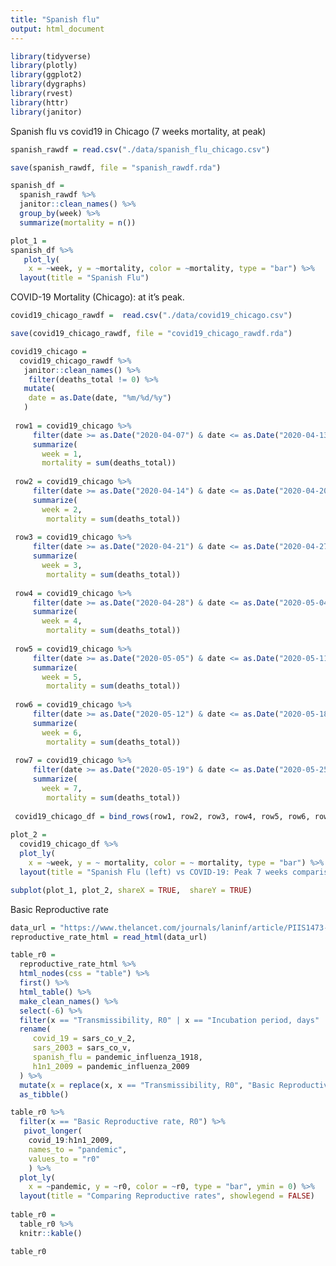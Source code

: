 ```yaml
---
title: "Spanish flu"
output: html_document
---
```


```r
library(tidyverse)
library(plotly)
library(ggplot2)
library(dygraphs)
library(rvest)
library(httr)
library(janitor)
```

Spanish flu vs covid19 in Chicago (7 weeks mortality, at peak)

```r
spanish_rawdf = read.csv("./data/spanish_flu_chicago.csv") 

save(spanish_rawdf, file = "spanish_rawdf.rda")

spanish_df = 
  spanish_rawdf %>% 
  janitor::clean_names() %>% 
  group_by(week) %>% 
  summarize(mortality = n())

plot_1 =
spanish_df %>% 
   plot_ly(
    x = ~week, y = ~mortality, color = ~mortality, type = "bar") %>% 
  layout(title = "Spanish Flu")
```

COVID-19 Mortality (Chicago): at it's peak.
```r
covid19_chicago_rawdf =  read.csv("./data/covid19_chicago.csv") 

save(covid19_chicago_rawdf, file = "covid19_chicago_rawdf.rda")

covid19_chicago =
  covid19_chicago_rawdf %>% 
   janitor::clean_names() %>% 
    filter(deaths_total != 0) %>% 
   mutate(
    date = as.Date(date, "%m/%d/%y")
   ) 
  
 row1 = covid19_chicago %>%  
     filter(date >= as.Date("2020-04-07") & date <= as.Date("2020-04-13")) %>% 
     summarize(
       week = 1,
       mortality = sum(deaths_total))
 
 row2 = covid19_chicago %>%  
     filter(date >= as.Date("2020-04-14") & date <= as.Date("2020-04-20")) %>% 
     summarize(
       week = 2,
        mortality = sum(deaths_total))
 
 row3 = covid19_chicago %>%  
     filter(date >= as.Date("2020-04-21") & date <= as.Date("2020-04-27")) %>% 
     summarize(
       week = 3,
        mortality = sum(deaths_total))
 
 row4 = covid19_chicago %>%  
     filter(date >= as.Date("2020-04-28") & date <= as.Date("2020-05-04")) %>% 
     summarize(
       week = 4,
        mortality = sum(deaths_total))
 
 row5 = covid19_chicago %>%  
     filter(date >= as.Date("2020-05-05") & date <= as.Date("2020-05-11")) %>% 
     summarize(
       week = 5,
        mortality = sum(deaths_total))
 
 row6 = covid19_chicago %>%  
     filter(date >= as.Date("2020-05-12") & date <= as.Date("2020-05-18")) %>% 
     summarize(
       week = 6,
        mortality = sum(deaths_total))
 
 row7 = covid19_chicago %>%  
     filter(date >= as.Date("2020-05-19") & date <= as.Date("2020-05-25")) %>% 
     summarize(
       week = 7,
        mortality = sum(deaths_total))
 
 covid19_chicago_df = bind_rows(row1, row2, row3, row4, row5, row6, row7)
 
plot_2 = 
  covid19_chicago_df %>% 
  plot_ly(
    x = ~week, y = ~ mortality, color = ~ mortality, type = "bar") %>% 
  layout(title = "Spanish Flu (left) vs COVID-19: Peak 7 weeks comparison (Chicago)")
```

```r
subplot(plot_1, plot_2, shareX = TRUE,  shareY = TRUE)
```



Basic Reproductive rate

```r
data_url = "https://www.thelancet.com/journals/laninf/article/PIIS1473-3099(20)30484-9/fulltext"
reproductive_rate_html = read_html(data_url)

table_r0 =
  reproductive_rate_html %>% 
  html_nodes(css = "table") %>%  
  first() %>%
  html_table() %>% 
  make_clean_names() %>% 
  select(-6) %>% 
  filter(x == "Transmissibility, R0" | x == "Incubation period, days" | x == "Interval between symptom onset and maximum infectivity, days" | x == "Proportion with mild illness") %>% 
  rename(
     covid_19 = sars_co_v_2,
     sars_2003 = sars_co_v,
     spanish_flu = pandemic_influenza_1918,
     h1n1_2009 = pandemic_influenza_2009
  ) %>% 
  mutate(x = replace(x, x == "Transmissibility, R0", "Basic Reproductive rate, R0")) %>% 
  as_tibble() 

table_r0 %>%
  filter(x == "Basic Reproductive rate, R0") %>%            
   pivot_longer(	
    covid_19:h1n1_2009,
    names_to = "pandemic",
    values_to = "r0"
    ) %>% 
  plot_ly(
    x = ~pandemic, y = ~r0, color = ~r0, type = "bar", ymin = 0) %>% 
  layout(title = "Comparing Reproductive rates", showlegend = FALSE)
  
table_r0 =
  table_r0 %>% 
  knitr::kable()

table_r0
```
